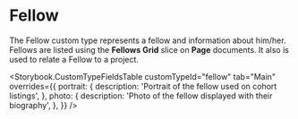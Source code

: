 

<Meta title="Document Types/Fellow" />

# Fellow

The Fellow custom type represents a fellow and information about him/her.
Fellows are listed using the **Fellows Grid** slice on **Page** documents. It
also is used to relate a Fellow to a project.

<Storybook.CustomTypeFieldsTable
	customTypeId="fellow"
	tab="Main"
	overrides={{
		portrait: {
			description: 'Portrait of the fellow used on cohort listings',
		},
		photo: {
			description: 'Photo of the fellow displayed with their biography',
		},
	}}
/>
